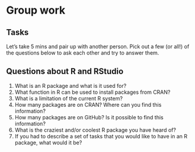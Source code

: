 # Group work {.unnumbered}

## Tasks 
Let's take 5 mins and pair up with another person. Pick out a few (or all!) of the questions below to ask each other and try to answer them. 

## Questions about R and RStudio

1. What is an R package and what is it used for?
2. What function in R can be used to install packages from CRAN?
3. What is a limitation of the current R system?
4. How many packages are on CRAN? Where can you find this information? 
5. How many packages are on GitHub? Is it possible to find this information? 
6. What is the craziest and/or coolest R package you have heard of? 
7. If you had to describe a set of tasks that you would like to have in an R package, what would it be? 

